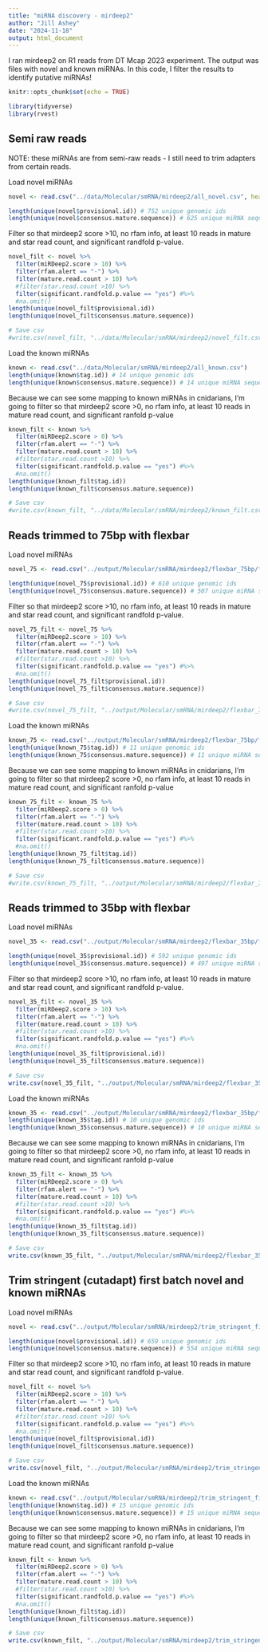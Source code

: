 ```yaml
---
title: "miRNA discovery - mirdeep2"
author: "Jill Ashey"
date: "2024-11-18"
output: html_document
---
```


I ran mirdeep2 on R1 reads from DT Mcap 2023 experiment. The output was files with novel and known miRNAs. In this code, I filter the results to identify putative miRNAs!

```r
knitr::opts_chunk$set(echo = TRUE)

library(tidyverse)
library(rvest)
```

## Semi raw reads 
NOTE: these miRNAs are from semi-raw reads - I still need to trim adapters from certain reads. 

Load novel miRNAs 
```r
novel <- read.csv("../data/Molecular/smRNA/mirdeep2/all_novel.csv", header = T)

length(unique(novel$provisional.id)) # 752 unique genomic ids
length(unique(novel$consensus.mature.sequence)) # 625 unique miRNA sequences
```

Filter so that mirdeep2 score >10, no rfam info, at least 10 reads in mature and star read count, and significant randfold p-value. 
```r
novel_filt <- novel %>%
  filter(miRDeep2.score > 10) %>%
  filter(rfam.alert == "-") %>%
  filter(mature.read.count > 10) %>%
  #filter(star.read.count >10) %>%
  filter(significant.randfold.p.value == "yes") #%>%
  #na.omit()
length(unique(novel_filt$provisional.id))
length(unique(novel_filt$consensus.mature.sequence))

# Save csv 
#write.csv(novel_filt, "../data/Molecular/smRNA/mirdeep2/novel_filt.csv")
```

Load the known miRNAs
```r
known <- read.csv("../data/Molecular/smRNA/mirdeep2/all_known.csv")
length(unique(known$tag.id)) # 14 unique genomic ids
length(unique(known$consensus.mature.sequence)) # 14 unique miRNA sequences
```

Because we can see some mapping to known miRNAs in cnidarians, I'm going to filter so that mirdeep2 score >0, no rfam info, at least 10 reads in mature read count, and significant ranfold p-value
```r
known_filt <- known %>%
  filter(miRDeep2.score > 0) %>%
  filter(rfam.alert == "-") %>%
  filter(mature.read.count > 10) %>%
  #filter(star.read.count >10) %>%
  filter(significant.randfold.p.value == "yes") #%>%
  #na.omit()
length(unique(known_filt$tag.id))
length(unique(known_filt$consensus.mature.sequence))

# Save csv 
#write.csv(known_filt, "../data/Molecular/smRNA/mirdeep2/known_filt.csv")
```

## Reads trimmed to 75bp with flexbar 

Load novel miRNAs 
```r
novel_75 <- read.csv("../output/Molecular/smRNA/mirdeep2/flexbar_75bp/flexbar_75bp_novel.csv", header = T)

length(unique(novel_75$provisional.id)) # 610 unique genomic ids
length(unique(novel_75$consensus.mature.sequence)) # 507 unique miRNA sequences
```

Filter so that mirdeep2 score >10, no rfam info, at least 10 reads in mature and star read count, and significant randfold p-value. 
```r
novel_75_filt <- novel_75 %>%
  filter(miRDeep2.score > 10) %>%
  filter(rfam.alert == "-") %>%
  filter(mature.read.count > 10) %>%
  #filter(star.read.count >10) %>%
  filter(significant.randfold.p.value == "yes") #%>%
  #na.omit()
length(unique(novel_75_filt$provisional.id))
length(unique(novel_75_filt$consensus.mature.sequence))

# Save csv 
#write.csv(novel_75_filt, "../output/Molecular/smRNA/mirdeep2/flexbar_75bp/flexbar_75bp_novel_filt.csv")
```

Load the known miRNAs
```r
known_75 <- read.csv("../output/Molecular/smRNA/mirdeep2/flexbar_75bp/flexbar_75bp_known.csv", header = T)
length(unique(known_75$tag.id)) # 11 unique genomic ids
length(unique(known_75$consensus.mature.sequence)) # 11 unique miRNA sequences
```

Because we can see some mapping to known miRNAs in cnidarians, I'm going to filter so that mirdeep2 score >0, no rfam info, at least 10 reads in mature read count, and significant ranfold p-value
```r
known_75_filt <- known_75 %>%
  filter(miRDeep2.score > 0) %>%
  filter(rfam.alert == "-") %>%
  filter(mature.read.count > 10) %>%
  #filter(star.read.count >10) %>%
  filter(significant.randfold.p.value == "yes") #%>%
  #na.omit()
length(unique(known_75_filt$tag.id))
length(unique(known_75_filt$consensus.mature.sequence))

# Save csv 
#write.csv(known_75_filt, "../output/Molecular/smRNA/mirdeep2/flexbar_75bp/flexbar_75bp_known_filt.csv")
```

## Reads trimmed to 35bp with flexbar 

Load novel miRNAs 
```r
novel_35 <- read.csv("../output/Molecular/smRNA/mirdeep2/flexbar_35bp/flexbar_35bp_novel.csv", header = T)

length(unique(novel_35$provisional.id)) # 592 unique genomic ids
length(unique(novel_35$consensus.mature.sequence)) # 497 unique miRNA sequences
```

Filter so that mirdeep2 score >10, no rfam info, at least 10 reads in mature and star read count, and significant randfold p-value. 
```r
novel_35_filt <- novel_35 %>%
  filter(miRDeep2.score > 10) %>%
  filter(rfam.alert == "-") %>%
  filter(mature.read.count > 10) %>%
  #filter(star.read.count >10) %>%
  filter(significant.randfold.p.value == "yes") #%>%
  #na.omit()
length(unique(novel_35_filt$provisional.id))
length(unique(novel_35_filt$consensus.mature.sequence))

# Save csv 
write.csv(novel_35_filt, "../output/Molecular/smRNA/mirdeep2/flexbar_35bp/flexbar_35bp_novel_filt.csv")
```

Load the known miRNAs
```r
known_35 <- read.csv("../output/Molecular/smRNA/mirdeep2/flexbar_35bp/flexbar_35bp_known.csv", header = T)
length(unique(known_35$tag.id)) # 10 unique genomic ids
length(unique(known_35$consensus.mature.sequence)) # 10 unique miRNA sequences
```

Because we can see some mapping to known miRNAs in cnidarians, I'm going to filter so that mirdeep2 score >0, no rfam info, at least 10 reads in mature read count, and significant ranfold p-value
```r
known_35_filt <- known_35 %>%
  filter(miRDeep2.score > 0) %>%
  filter(rfam.alert == "-") %>%
  filter(mature.read.count > 10) %>%
  #filter(star.read.count >10) %>%
  filter(significant.randfold.p.value == "yes") #%>%
  #na.omit()
length(unique(known_35_filt$tag.id))
length(unique(known_35_filt$consensus.mature.sequence))

# Save csv 
write.csv(known_35_filt, "../output/Molecular/smRNA/mirdeep2/flexbar_35bp/flexbar_35bp_known_filt.csv")
```

## Trim stringent (cutadapt) first batch novel and known miRNAs 

Load novel miRNAs 
```r
novel <- read.csv("../output/Molecular/smRNA/mirdeep2/trim_stringent_first_batch/trim_stringent_first_batch_novel.csv", header = T)

length(unique(novel$provisional.id)) # 659 unique genomic ids
length(unique(novel$consensus.mature.sequence)) # 554 unique miRNA sequences
```

Filter so that mirdeep2 score >10, no rfam info, at least 10 reads in mature and star read count, and significant randfold p-value. 
```r
novel_filt <- novel %>%
  filter(miRDeep2.score > 10) %>%
  filter(rfam.alert == "-") %>%
  filter(mature.read.count > 10) %>%
  #filter(star.read.count >10) %>%
  filter(significant.randfold.p.value == "yes") #%>%
  #na.omit()
length(unique(novel_filt$provisional.id))
length(unique(novel_filt$consensus.mature.sequence))

# Save csv 
write.csv(novel_filt, "../output/Molecular/smRNA/mirdeep2/trim_stringent_first_batch/trim_stringent_first_batch_novel_filt.csv")
```

Load the known miRNAs
```r
known <- read.csv("../output/Molecular/smRNA/mirdeep2/trim_stringent_first_batch/trim_stringent_first_batch_known.csv", header = T)
length(unique(known$tag.id)) # 15 unique genomic ids
length(unique(known$consensus.mature.sequence)) # 15 unique miRNA sequences
```

Because we can see some mapping to known miRNAs in cnidarians, I'm going to filter so that mirdeep2 score >0, no rfam info, at least 10 reads in mature read count, and significant ranfold p-value
```r
known_filt <- known %>%
  filter(miRDeep2.score > 0) %>%
  filter(rfam.alert == "-") %>%
  filter(mature.read.count > 10) %>%
  #filter(star.read.count >10) %>%
  filter(significant.randfold.p.value == "yes") #%>%
  #na.omit()
length(unique(known_filt$tag.id))
length(unique(known_filt$consensus.mature.sequence))

# Save csv 
write.csv(known_filt, "../output/Molecular/smRNA/mirdeep2/trim_stringent_first_batch/trim_stringent_first_batch_known_filt.csv")
```

